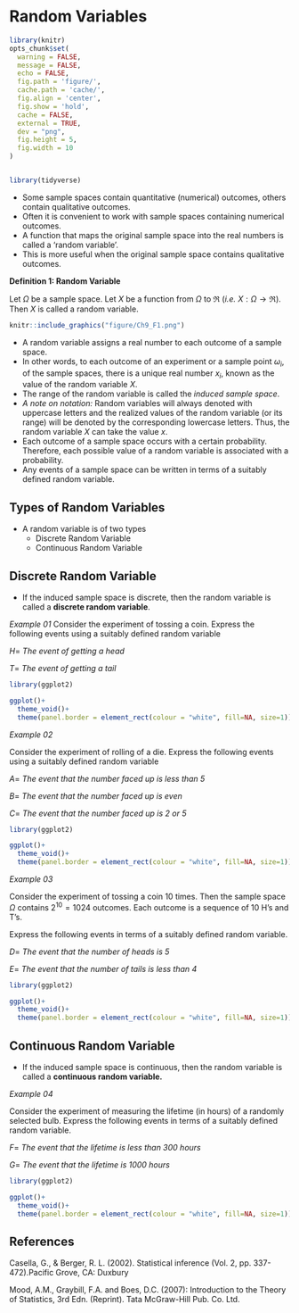 \pagenumbering{arabic}
# Random Variables


```r
library(knitr)
opts_chunk$set(
  warning = FALSE,
  message = FALSE,
  echo = FALSE,
  fig.path = 'figure/',
  cache.path = 'cache/',
  fig.align = 'center',
  fig.show = 'hold',
  cache = FALSE,
  external = TRUE,
  dev = "png",
  fig.height = 5,
  fig.width = 10
)


library(tidyverse)

```


-	Some sample spaces contain quantitative (numerical) outcomes, others contain qualitative outcomes.
-	Often it is convenient to work with sample spaces containing numerical outcomes.
-	A function that maps the original sample space into the real numbers is called a 'random variable'.
-	This is more useful when the original sample space contains qualitative outcomes.

**Definition 1: Random Variable**

Let $\Omega$ be a sample space. Let $X$ be a function from $\Omega$  to $\Re$ (*i.e.* $X:\Omega \rightarrow \Re$). Then $X$ is called a random variable.

<!--**random variable** is a function from a sample space $S$ into the real numbers (*i.e.* $X:S \rightarrow \Re$)-->

```r
knitr::include_graphics("figure/Ch9_F1.png")
```

- A random variable assigns a real number to each outcome of a sample space.
-	In other words, to each outcome of an experiment or a sample point $\omega_i$, of the sample spaces, there is a unique real number $x_i$, known as the value of the random variable $X$.
- The range of the random variable is called the *induced sample space*. 
- *A note on notation:* Random variables will always denoted with uppercase letters and the realized values of the random variable (or its range) will be denoted by the corresponding lowercase letters. Thus, the random variable $X$ can take the value $x$. 
- Each outcome of a sample space occurs with a certain probability. Therefore,  each possible value of a random variable is associated with a probability. 
- Any events of a sample space can be written in terms of a suitably defined random variable. 

## Types of Random Variables

- A random variable is of two types
  - Discrete Random Variable
  - Continuous Random Variable

## Discrete Random Variable

- If the induced sample space is discrete, then the random variable is called a **discrete random variable**.
<!--- A random variable ($X$) is said to be discrete if it takes only a finite; or an infinite but countable number of values.-->
<!-- Examples: The following are discrete random variables:
  -	Number of children per family 
  -	Attendance of CM 2110 lectures
  -	GPA credit value that you can obtain for CM 2110
  -	The number of machine breakdowns during a given day in a company
-->

*Example 01*
Consider the experiment of tossing a coin.  Express the following events using a suitably defined random variable

$H=$ *The event of getting a head*

$T=$ *The event of getting a tail*

```r
library(ggplot2)

ggplot()+
  theme_void()+
  theme(panel.border = element_rect(colour = "white", fill=NA, size=1))

```

*Example 02*

Consider the experiment of rolling of a die.  Express the following events using a suitably defined random variable

$A=$ *The event that the number faced up is less than 5*

$B=$ *The event that the number faced up is even*

$C=$ *The event that the number faced up is 2 or 5*

```r
library(ggplot2)

ggplot()+
  theme_void()+
  theme(panel.border = element_rect(colour = "white", fill=NA, size=1))

```

\newpage

*Example 03*

Consider the experiment of tossing a coin 10 times. Then the sample space $\Omega$ contains $2^{10} = 1024$ outcomes. Each outcome is a sequence of 10 H's and T's.

Express the following events in terms of a suitably defined random variable.

$D=$ *The event that the number of heads is 5*

$E=$ *The event that the number of tails is less than 4*

 
```r
library(ggplot2)

ggplot()+
  theme_void()+
  theme(panel.border = element_rect(colour = "white", fill=NA, size=1))

```

## Continuous Random Variable

- If the induced sample space is continuous, then the random variable is called a **continuous random variable.**
<!--- A continuous random variable is a random variable that can take on any value in a given interval.
-	Random variables which consist of measurements are usually continuous. 
- For example
  -	height of a student in this class 
  -	the current measured in a thin copper wire in milliamperes
  -	Life time of a mobile phone battery
  -	SGPA of a level 2 student
-->

*Example 04*

Consider the experiment of measuring the lifetime (in hours) of a randomly selected bulb.  Express the following events in terms of a suitably defined random variable. 
 
$F=$ *The event that the lifetime is less than 300 hours*

$G=$ *The event that the lifetime is 1000 hours*

```r
library(ggplot2)

ggplot()+
  theme_void()+
  theme(panel.border = element_rect(colour = "white", fill=NA, size=1))

```

## References {-}

Casella, G., & Berger, R. L. (2002). Statistical inference (Vol. 2, pp. 337-472).Pacific Grove, CA: Duxbury

Mood, A.M., Graybill, F.A. and Boes, D.C. (2007): Introduction to the Theory of Statistics, 3rd Edn. (Reprint). Tata McGraw-Hill Pub. Co. Ltd.

